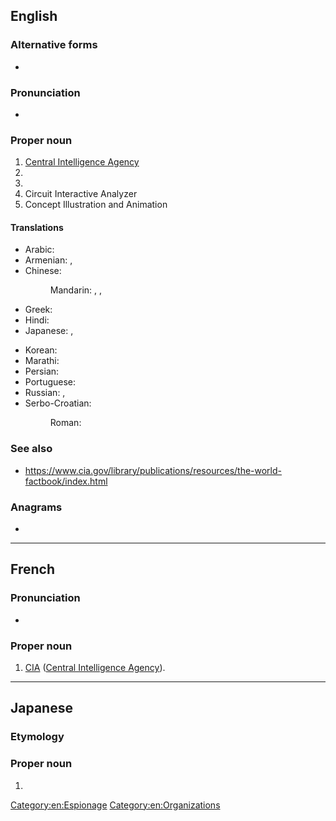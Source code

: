 {{also|cia|cía|cià}}
==English==

===Alternative forms===
* {{l|en|C.I.A.}}
{{wikipedia}}

===Pronunciation===
* {{IPA|/ˌsiːˌaɪˈeɪ/|lang=en}}

===Proper noun===
{{rfc-header|Initialism}}
{{head|en|initialism}}

# [[Central Intelligence Agency]]
# {{w|Cleveland Institute of Art}}
# {{w|Culinary Institute of America}}
# Circuit Interactive Analyzer
# Concept Illustration and Animation

====Translations====
{{trans-top|Central Intelligence Agency}}
* Arabic: {{t|ar|سِي أَي إِي|m|tr=sī ʾay ʾey}}
* Armenian: {{t|hy|ԿՀՎ|sc=Armn}}, {{t|hy|Կենտրոնական հետախուզական վարչություն}}
* Chinese:
*: Mandarin: {{t+|cmn|中情局|tr=Zhōngqíngjú}}, {{t+|cmn|中央情報局}}, {{t+|cmn|中央情报局|tr=Zhōngyāng Qíngbàojú}}
* Greek: {{t|el|Κεντρική Υπηρεσία Πληροφοριών|sc=Grek}}
* Hindi: {{t|hi|सी आइ ए|sc=Deva}}
* Japanese: {{t|ja|シー・アイ・エイ|tr=shī-ai-ei}}, {{t|ja|中央情報局|tr=ちゅうおうじょうほうきょく, Chūō Jōhōkyoku|sc=Jpan}}
{{trans-mid}}
* Korean: {{t|ko|^중앙 정보국|sc=Kore}}
* Marathi: {{t|mr|सी.आय्.ए.|sc=Deva}}
* Persian: {{t+|fa|سیا|tr=siyâ|sc=fa-Arab}}
* Portuguese: {{t+|pt|CIA|f}}
* Russian: {{t+|ru|ЦРУ|n}}, {{t+|ru|Центра́льное разве́дывательное управле́ние|n}}
* Serbo-Croatian:
*: Roman: {{t|sh|središnja obavještajna agencija}}
{{trans-bottom}}

===See also===
* https://www.cia.gov/library/publications/resources/the-world-factbook/index.html

===Anagrams===
* {{anagrams|en|-ica|ACI|CAI|Cai|Cài|ICA}}

[[Category:en:Espionage]]
[[Category:en:Organizations]]

----

==French==

===Pronunciation===
* {{fr-IPA|cé-i-a}}

===Proper noun===
{{fr-proper noun|f}}

# [[CIA]] ([[Central Intelligence Agency]]).

----

==Japanese==

===Etymology===
{{bor|ja|en|CIA|sort=しいあいええ}}

===Proper noun===
{{ja-pos|proper|シーアイエー}}

# {{synof|lang=ja|中央情報局|tr=Jōhōkyoku||{{w|Central Intelligence Agency}}}}

{{topics|ja|Organizations|United States of America|sort=しいあいええ}}